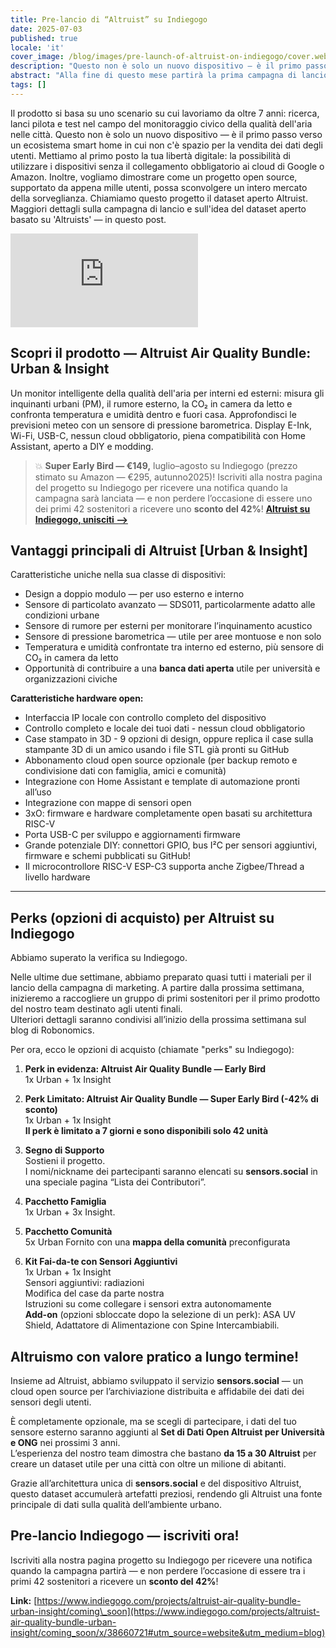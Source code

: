 ```yaml
---
title: Pre-lancio di “Altruist” su Indiegogo
date: 2025-07-03
published: true
locale: 'it'
cover_image: /blog/images/pre-launch-of-altruist-on-indiegogo/cover.webp
description: "Questo non è solo un nuovo dispositivo — è il primo passo verso un ecosistema smart home in cui non c'è spazio per la vendita dei dati degli utenti. Mettiamo al primo posto la tua libertà digitale. Maggiori dettagli sulla campagna di lancio e sull'idea del dataset aperto basato su 'Altruists' — in questo post."
abstract: "Alla fine di questo mese partirà la prima campagna di lancio — il debutto del nostro primo dispositivo su Indiegogo!"
tags: []
---
```


Il prodotto si basa su uno scenario su cui lavoriamo da oltre 7 anni: ricerca, lanci pilota e test nel campo del monitoraggio civico della qualità dell'aria nelle città. Questo non è solo un nuovo dispositivo — è il primo passo verso un ecosistema smart home in cui non c'è spazio per la vendita dei dati degli utenti. Mettiamo al primo posto la tua libertà digitale: la possibilità di utilizzare i dispositivi senza il collegamento obbligatorio ai cloud di Google o Amazon. Inoltre, vogliamo dimostrare come un progetto open source, supportato da appena mille utenti, possa sconvolgere un intero mercato della sorveglianza. Chiamiamo questo progetto il dataset aperto Altruist. Maggiori dettagli sulla campagna di lancio e sull'idea del dataset aperto basato su 'Altruists' — in questo post.

<iframe class="youtubeframe" src="https://www.youtube.com/embed/f2A-KR7h-do?si=2Sfl8Kpl_WGLS-yb" frameborder="0" allow="accelerometer; autoplay; clipboard-write; encrypted-media; gyroscope; picture-in-picture; web-share" referrerpolicy="strict-origin-when-cross-origin" allowfullscreen></iframe>

## Scopri il prodotto — Altruist Air Quality Bundle: Urban & Insight

Un monitor intelligente della qualità dell'aria per interni ed esterni: misura gli inquinanti urbani (PM), il rumore esterno, la CO₂ in camera da letto e confronta temperatura e umidità dentro e fuori casa. Approfondisci le previsioni meteo con un sensore di pressione barometrica. Display E-Ink, Wi-Fi, USB-C, nessun cloud obbligatorio, piena compatibilità con Home Assistant, aperto a DIY e modding.

>💥 **Super Early Bird — €149,** luglio–agosto su Indiegogo (prezzo stimato su Amazon — €295, autunno2025)! Iscriviti alla nostra pagina del progetto su Indiegogo per ricevere una notifica quando la campagna sarà lanciata — e non perdere l’occasione di essere uno dei primi 42 sostenitori a ricevere uno **sconto del 42%**!
**[Altruist su Indiegogo, unisciti -->](https://www.indiegogo.com/projects/altruist-air-quality-bundle-urban-insight/coming_soon/x/38660721#utm_source=website&utm_medium=blog)**

## Vantaggi principali di Altruist [Urban & Insight]

Caratteristiche uniche nella sua classe di dispositivi:   
- Design a doppio modulo — per uso esterno e interno   
- Sensore di particolato avanzato — SDS011, particolarmente adatto alle condizioni urbane   
- Sensore di rumore per esterni per monitorare l’inquinamento acustico   
- Sensore di pressione barometrica — utile per aree montuose e non solo   
- Temperatura e umidità confrontate tra interno ed esterno, più sensore di CO₂ in camera da letto   
- Opportunità di contribuire a una **banca dati aperta** utile per università e organizzazioni civiche   
   
**Caratteristiche hardware open:**

- Interfaccia IP locale con controllo completo del dispositivo   
- Controllo completo e locale dei tuoi dati - nessun cloud obbligatorio   
- Case stampato in 3D - 9 opzioni di design, oppure replica il case sulla stampante 3D di un amico usando i file STL già pronti su GitHub   
- Abbonamento cloud open source opzionale (per backup remoto e condivisione dati con famiglia, amici e comunità)   
- Integrazione con Home Assistant e template di automazione pronti all’uso   
- Integrazione con mappe di sensori open   
- 3xO: firmware e hardware completamente open basati su architettura RISC-V   
- Porta USB-C per sviluppo e aggiornamenti firmware   
- Grande potenziale DIY: connettori GPIO, bus I²C per sensori aggiuntivi, firmware e schemi pubblicati su GitHub!   
- Il microcontrollore RISC-V ESP-C3 supporta anche Zigbee/Thread a livello hardware   
 --- 
   
## Perks (opzioni di acquisto) per Altruist su Indiegogo

Abbiamo superato la verifica su Indiegogo.

Nelle ultime due settimane, abbiamo preparato quasi tutti i materiali per il lancio della campagna di marketing. A partire dalla prossima settimana, inizieremo a raccogliere un gruppo di primi sostenitori per il primo prodotto del nostro team destinato agli utenti finali.   
Ulteriori dettagli saranno condivisi all’inizio della prossima settimana sul blog di Robonomics.

Per ora, ecco le opzioni di acquisto (chiamate "perks" su Indiegogo):

1) **Perk in evidenza: Altruist Air Quality Bundle — Early Bird**   
1x Urban + 1x Insight

2) **Perk Limitato: Altruist Air Quality Bundle — Super Early Bird (-42% di sconto)**   
1x Urban + 1x Insight   
**Il perk è limitato a 7 giorni e sono disponibili solo 42 unità**

3) **Segno di Supporto**   
Sostieni il progetto.   
I nomi/nickname dei partecipanti saranno elencati su **sensors.social** in una speciale pagina “Lista dei Contributori”.

4) **Pacchetto Famiglia**   
1x Urban + 3x Insight.

5) **Pacchetto Comunità**   
5x Urban
Fornito con una **mappa della comunità** preconfigurata

6) **Kit Fai-da-te con Sensori Aggiuntivi**   
1x Urban + 1x Insight   
Sensori aggiuntivi: radiazioni   
Modifica del case da parte nostra   
Istruzioni su come collegare i sensori extra autonomamente   
**Add-on** (opzioni sbloccate dopo la selezione di un perk): ASA UV Shield, Adattatore di Alimentazione con Spine Intercambiabili.  

   
## Altruismo con valore pratico a lungo termine!

Insieme ad Altruist, abbiamo sviluppato il servizio **sensors.social** — un cloud open source per l’archiviazione distribuita e affidabile dei dati dei sensori degli utenti.

È completamente opzionale, ma se scegli di partecipare, i dati del tuo sensore esterno saranno aggiunti al **Set di Dati Open Altruist per Università e ONG** nei prossimi 3 anni.   
L’esperienza del nostro team dimostra che bastano **da 15 a 30 Altruist** per creare un dataset utile per una città con oltre un milione di abitanti.

Grazie all’architettura unica di **sensors.social** e del dispositivo Altruist, questo dataset accumulerà artefatti preziosi, rendendo gli Altruist una fonte principale di dati sulla qualità dell’ambiente urbano.

## Pre-lancio Indiegogo — iscriviti ora!

Iscriviti alla nostra pagina progetto su Indiegogo per ricevere una notifica quando la campagna partirà — e non perdere l’occasione di essere tra i primi 42 sostenitori a ricevere un **sconto del 42%**!

**Link:** [https://www.indiegogo.com/projects/altruist-air-quality-bundle-urban-insight/coming\_soon](https://www.indiegogo.com/projects/altruist-air-quality-bundle-urban-insight/coming_soon/x/38660721#utm_source=website&utm_medium=blog)   
